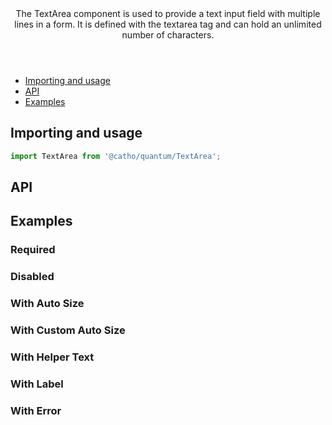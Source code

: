
<Meta title="Forms/TextArea" component={TextArea}  />

<Header title="TextArea">
    The TextArea component is used to provide a text input field with multiple lines in a form. It is defined with the textarea tag and can hold an unlimited number of characters.
</Header>

- [Importing and usage](#importing)
- [API](#api)
- [Examples](#examples)

## <a id="importing"></a>Importing and usage

```js
import TextArea from '@catho/quantum/TextArea';
```

<Canvas>
  <Story story={Default}/>
</Canvas>

## <a id="api"></a>API

<ArgsTable of={TextArea} />

## <a id="examples"></a>Examples

### Required

<Canvas>
  <Story story={Required}/>
</Canvas>

### Disabled

<Canvas>
  <Story story={Disabled}/>
</Canvas>

### With Auto Size

<Canvas>
  <Story story={WithAutoSize}/>
</Canvas>

### With Custom Auto Size

<Canvas>
  <Story story={WithCustomAutoSize}/>
</Canvas>


### With Helper Text

<Canvas>
  <Story story={WithHelperText}/>
</Canvas>

### With Label

<Canvas>
  <Story story={WithLabel}/>
</Canvas>

### With Error

<Canvas>
  <Story story={WithError}/>
</Canvas>